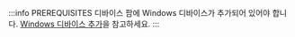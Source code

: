 :::info PREREQUISITES
디바이스 팜에 Windows 디바이스가 추가되어 있어야 합니다. [Windows 디바이스 추가](/get-started/tutorials/device-farm/device/windows)을 참고하세요.
:::
